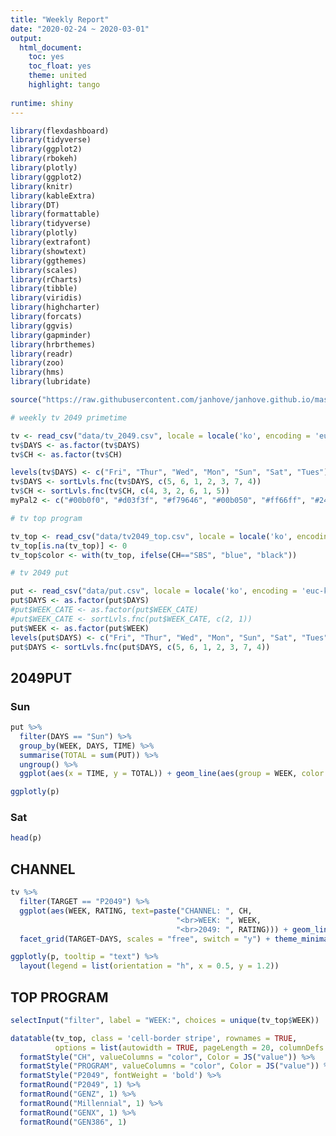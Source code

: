 ```yaml
---
title: "Weekly Report"
date: "2020-02-24 ~ 2020-03-01"
output:
  html_document:
    toc: yes
    toc_float: yes
    theme: united
    highlight: tango
    
runtime: shiny
---
```


```r
library(flexdashboard)
library(tidyverse)
library(ggplot2)
library(rbokeh)
library(plotly)
library(ggplot2)
library(knitr)
library(kableExtra)
library(DT)
library(formattable)
library(tidyverse)
library(plotly)
library(extrafont)
library(showtext)
library(ggthemes)
library(scales)
library(rCharts)
library(tibble)
library(viridis)
library(highcharter)
library(forcats)
library(ggvis)
library(gapminder)
library(hrbrthemes)
library(readr)
library(zoo)
library(hms)
library(lubridate)

source("https://raw.githubusercontent.com/janhove/janhove.github.io/master/RCode/sortLvls.R")
```


```r
# weekly tv 2049 primetime 

tv <- read_csv("data/tv_2049.csv", locale = locale('ko', encoding = 'euc-kr'))
tv$DAYS <- as.factor(tv$DAYS)
tv$CH <- as.factor(tv$CH)

levels(tv$DAYS) <- c("Fri", "Thur", "Wed", "Mon", "Sun", "Sat", "Tues")
tv$DAYS <- sortLvls.fnc(tv$DAYS, c(5, 6, 1, 2, 3, 7, 4))
tv$CH <- sortLvls.fnc(tv$CH, c(4, 3, 2, 6, 1, 5))
myPal2 <- c("#00b0f0", "#d03f3f", "#f79646", "#00b050", "#ff66ff", "#2400b0")

# tv top program

tv_top <- read_csv("data/tv2049_top.csv", locale = locale('ko', encoding = 'euc-kr'))
tv_top[is.na(tv_top)] <- 0
tv_top$color <- with(tv_top, ifelse(CH=="SBS", "blue", "black"))

# tv 2049 put 

put <- read_csv("data/put.csv", locale = locale('ko', encoding = 'euc-kr'))
put$DAYS <- as.factor(put$DAYS)
#put$WEEK_CATE <- as.factor(put$WEEK_CATE)
#put$WEEK_CATE <- sortLvls.fnc(put$WEEK_CATE, c(2, 1))
put$WEEK <- as.factor(put$WEEK)
levels(put$DAYS) <- c("Fri", "Thur", "Wed", "Mon", "Sun", "Sat", "Tues")
put$DAYS <- sortLvls.fnc(put$DAYS, c(5, 6, 1, 2, 3, 7, 4))
```
## 2049PUT {.tabset}
### Sun
```r

put %>%
  filter(DAYS == "Sun") %>%
  group_by(WEEK, DAYS, TIME) %>%
  summarise(TOTAL = sum(PUT)) %>%
  ungroup() %>%
  ggplot(aes(x = TIME, y = TOTAL)) + geom_line(aes(group = WEEK, color = WEEK)) + theme_minimal() + theme(axis.text.x = element_text(angle=90, hjust=1)) + xlab("") + ylab("") -> p

ggplotly(p)
```
### Sat
```r
head(p)
```

## CHANNEL

```r
tv %>%
  filter(TARGET == "P2049") %>%
  ggplot(aes(WEEK, RATING, text=paste("CHANNEL: ", CH,
                                     "<br>WEEK: ", WEEK,
                                     "<br>2049: ", RATING))) + geom_line(aes(group=CH, color=CH)) + 
  facet_grid(TARGET~DAYS, scales = "free", switch = "y") + theme_minimal() + theme(axis.text.x = element_text(angle=90, hjust=1)) + xlab("") + ylab("") + scale_color_manual(values = myPal2) -> p

ggplotly(p, tooltip = "text") %>% 
  layout(legend = list(orientation = "h", x = 0.5, y = 1.2))
```

## TOP PROGRAM

```r
selectInput("filter", label = "WEEK:", choices = unique(tv_top$WEEK))

datatable(tv_top, class = 'cell-border stripe', rownames = TRUE, 
          options = list(autowidth = TRUE, pageLength = 20, columnDefs = list(list(targets = c(1,9), visible = FALSE)))) %>%
  formatStyle("CH", valueColumns = "color", Color = JS("value")) %>%
  formatStyle("PROGRAM", valueColumns = "color", Color = JS("value")) %>%
  formatStyle("P2049", fontWeight = 'bold') %>%
  formatRound("P2049", 1) %>%
  formatRound("GENZ", 1) %>%
  formatRound("Millennial", 1) %>%
  formatRound("GENX", 1) %>%
  formatRound("GEN386", 1)

```
